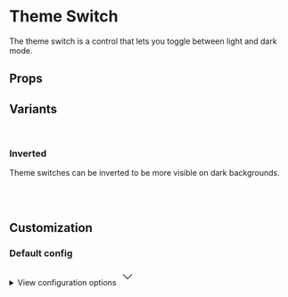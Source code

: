 
<Meta of={ThemeSwitchStories} />

# Theme Switch

The theme switch is a control that lets you toggle between light and dark mode.

<Primary />

## Props

<Controls />

## Variants

<br />

### Inverted

Theme switches can be inverted to be more visible on dark backgrounds.

<div className="bg-slate-100 dark:bg-slate-900 p-6 rounded-sm">
  <div className="grid grid-cols-1 md:grid-cols-2 gap-6 w-full max-w-xs">
    <div>
      <Story of={ThemeSwitchStories.InvertedFalse} />
    </div>
    <div>
      <Story of={ThemeSwitchStories.InvertedTrue} />
    </div>
  </div>
</div>

<br />
<br />

## Customization

### Default config

<div className="relative">
  <details className="relative bg-slate-50 border border-slate-200 rounded-lg p-4 [&>summary>svg]:open:-rotate-180">
    <summary className="list-none cursor-pointer">
      <span className="font-sans text-slate-500">View configuration options</span>
      <svg
        className="w-5 h-5 text-slate-500 absolute top-5 end-4 transition-transform duration-300"
        xmlns="http://www.w3.org/2000/svg"
        width="32"
        height="32"
        viewBox="0 0 24 24"
      >
        <path
          fill="none"
          stroke="currentColor"
          strokeLinecap="round"
          strokeLinejoin="round"
          strokeWidth="2"
          d="m6 9l6 6l6-6"
        />
      </svg>
    </summary>

    <div className="!mt-4">
      <pre >
        {JSON.stringify(defaultConfig, null, 2)}
      </pre>
    </div>

  </details>
</div>
